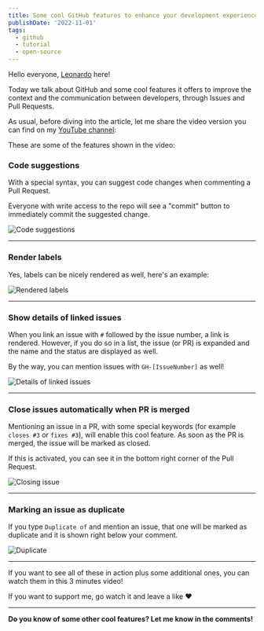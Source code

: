 ```yaml
---
title: Some cool GitHub features to enhance your development experience
publishDate: '2022-11-01'
tags:
  - github
  - tutorial
  - open-source
---
```



Hello everyone, [Leonardo](https://twitter.com/Balastrong) here!

Today we talk about GitHub and some cool features it offers to improve the context and the communication between developers, through Issues and Pull Requests.

As usual, before diving into the article, let me share the video version you can find on my [YouTube channel](https://www.youtube.com/c/DevLeonardo):

<YouTube id="G6x-gUD409U" />

These are some of the features shown in the video:

### Code suggestions

With a special syntax, you can suggest code changes when commenting a Pull Request.

Everyone with write access to the repo will see a "commit" button to immediately commit the suggested change.


<Image src={code_suggestion} alt="Code suggestions" />

---

### Render labels

Yes, labels can be nicely rendered as well, here's an example:


<Image src={render_label} alt="Rendered labels" />

---

### Show details of linked issues

When you link an issue with `#` followed by the issue number, a link is rendered. However, if you do so in a list, the issue (or PR) is expanded and the name and the status are displayed as well.

By the way, you can mention issues with `GH-[IssueNumber]` as well!


<Image src={issues} alt="Details of linked issues" />

---

### Close issues automatically when PR is merged

Mentioning an issue in a PR, with some special keywords (for example `closes #3` or `fixes #3`), will enable this cool feature. As soon as the PR is merged, the issue will be marked as closed.

If this is activated, you can see it in the bottom right corner of the Pull Request.


<Image src={close_issue} alt="Closing issue" />

---

### Marking an issue as duplicate

If you type `Duplicate of` and mention an issue, that one will be marked as duplicate and it is shown right below your comment.


<Image src={duplicate} alt="Duplicate" />

---

If you want to see all of these in action plus some additional ones, you can watch them in this 3 minutes video!

If you want to support me, go watch it and leave a like ❤️

<YouTube id="G6x-gUD409U" />

---

**Do you know of some other cool features? Let me know in the comments!**
